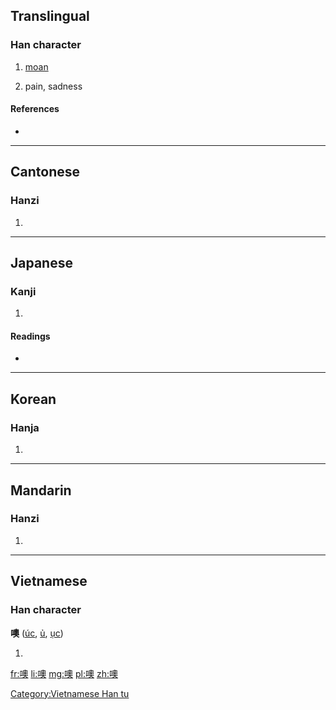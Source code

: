 ==Translingual==

===Han character===
{{Han char|rn=30|rad=口|as=13|sn=16|four=6703<sub>4</sub>|canj=口竹月大 (RHBK)}}

# [[moan]]
# {{n-g|interjection for}} pain, sadness

====References====
* {{Han ref|kx=0209.250|dkj=04359|dj=0432.100|hdz=10685.020|uh=5662|ud=22114|bh=BEBE|bd=48830}}

----

==Cantonese==

===Hanzi===
{{yue-hanzi|jyut=|y=o1, yu2 yuk1}}

# {{defn|lang=yue|sort=口13}}

----

==Japanese==

===Kanji===
{{ja-kanji|grade=|rs=口13}}

# {{defn|lang=ja|sort=口13}}

====Readings====
* {{ja-readings|on=[[いく]] (iku), [[う]] (u), [[く]] (ku), [[いう]] (iu)|kun=[[うめく]] (umeku)}}

----

==Korean==

===Hanja===
{{ko-hanja|hangeul=[[욱]], [[우]]|rv=uk, u|mr=uk, u}}

# {{defn|lang=ko|sort=口13}}

----

==Mandarin==

===Hanzi===
{{cmn-hanzi|pin=[[ō]] ([[o1]]), [[yǔ]] ([[yu3]])|wg=wo<sup>1</sup>, yü<sup>3</sup>}}

# {{defn|lang=cmn|sort=口13}}

----

==Vietnamese==

===Han character===
'''噢''' ([[úc]], [[ủ]], [[ục]])

# {{defn|lang=vi}}

[[Category:Vietnamese Han tu]]

[[fr:噢]]
[[li:噢]]
[[mg:噢]]
[[pl:噢]]
[[zh:噢]]